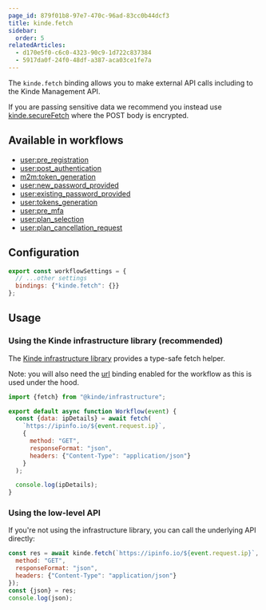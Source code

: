 ```yaml
---
page_id: 879f01b8-97e7-470c-96ad-83cc0b44dcf3
title: kinde.fetch
sidebar:
  order: 5
relatedArticles:
  - d170e5f0-c6c0-4323-90c9-1d722c837384
  - 5917da0f-24f0-48df-a387-aca03ce1fe7a
---
```


The `kinde.fetch` binding allows you to make external API calls including to the Kinde Management API.

If you are passing sensitive data we recommend you instead use [kinde.secureFetch](/workflows/bindings/secure-fetch-binding/) where the POST body is encrypted.

## Available in workflows

- [user:pre_registration](/workflows/example-workflows/pre-user-registration-workflow/)
- [user:post_authentication](/workflows/example-workflows/workflow-user-post-auth/)
- [m2m:token_generation](/workflows/example-workflows/m2m-token-generation-workflow/)
- [user:new_password_provided](/workflows/example-workflows/new-password-provided-workflow/)
- [user:existing_password_provided](/workflows/example-workflows/existing-password-provided-workflow/)
- [user:tokens_generation](/workflows/example-workflows/user-token-generation/)
- [user:pre_mfa](/workflows/example-workflows/pre-mfa-workflow/)
- [user:plan_selection](/workflows/example-workflows/plan-selection-workflow/)
- [user:plan_cancellation_request](/workflows/example-workflows/plan-cancellation-request-workflow/)

## Configuration

```js
export const workflowSettings = {
  // ...other settings
  bindings: {"kinde.fetch": {}}
};
```

## Usage

### Using the Kinde infrastructure library (recommended)

The [Kinde infrastructure library](https://github.com/kinde-oss/infrastructure) provides a type-safe fetch helper.

Note: you will also need the [url](/workflows/bindings/url-binding/) binding enabled for the workflow as this is used under the hood.

```js
import {fetch} from "@kinde/infrastructure";

export default async function Workflow(event) {
  const {data: ipDetails} = await fetch(
    `https://ipinfo.io/${event.request.ip}`,
    {
      method: "GET",
      responseFormat: "json",
      headers: {"Content-Type": "application/json"}
    }
  );

  console.log(ipDetails);
}
```

### Using the low-level API

If you're not using the infrastructure library, you can call the underlying API directly:

```js
const res = await kinde.fetch(`https://ipinfo.io/${event.request.ip}`, {
  method: "GET",
  responseFormat: "json",
  headers: {"Content-Type": "application/json"}
});
const {json} = res;
console.log(json);
```
